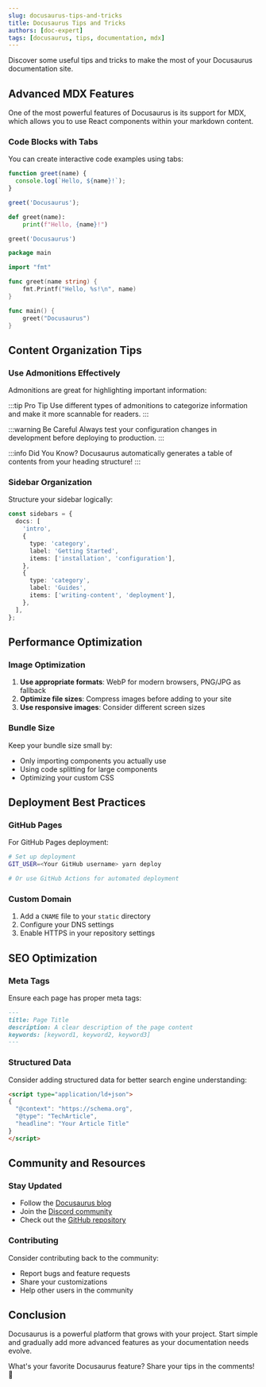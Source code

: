 ```yaml
---
slug: docusaurus-tips-and-tricks
title: Docusaurus Tips and Tricks
authors: [doc-expert]
tags: [docusaurus, tips, documentation, mdx]
---
```



Discover some useful tips and tricks to make the most of your Docusaurus documentation site.

<!--truncate-->

## Advanced MDX Features

One of the most powerful features of Docusaurus is its support for MDX, which allows you to use React components within your markdown content.

### Code Blocks with Tabs

You can create interactive code examples using tabs:

<Tabs>
  <TabItem value="js" label="JavaScript">

```javascript title="example.js"
function greet(name) {
  console.log(`Hello, ${name}!`);
}

greet('Docusaurus');
```

  </TabItem>
  <TabItem value="python" label="Python">

```python title="example.py"
def greet(name):
    print(f"Hello, {name}!")

greet('Docusaurus')
```

  </TabItem>
  <TabItem value="go" label="Go">

```go title="example.go"
package main

import "fmt"

func greet(name string) {
    fmt.Printf("Hello, %s!\n", name)
}

func main() {
    greet("Docusaurus")
}
```

  </TabItem>
</Tabs>

## Content Organization Tips

### Use Admonitions Effectively

Admonitions are great for highlighting important information:

:::tip Pro Tip
Use different types of admonitions to categorize information and make it more scannable for readers.
:::

:::warning Be Careful
Always test your configuration changes in development before deploying to production.
:::

:::info Did You Know?
Docusaurus automatically generates a table of contents from your heading structure!
:::

### Sidebar Organization

Structure your sidebar logically:

```typescript title="sidebars.ts"
const sidebars = {
  docs: [
    'intro',
    {
      type: 'category',
      label: 'Getting Started',
      items: ['installation', 'configuration'],
    },
    {
      type: 'category',
      label: 'Guides',
      items: ['writing-content', 'deployment'],
    },
  ],
};
```

## Performance Optimization

### Image Optimization

1. **Use appropriate formats**: WebP for modern browsers, PNG/JPG as fallback
2. **Optimize file sizes**: Compress images before adding to your site
3. **Use responsive images**: Consider different screen sizes

### Bundle Size

Keep your bundle size small by:
- Only importing components you actually use
- Using code splitting for large components
- Optimizing your custom CSS

## Deployment Best Practices

### GitHub Pages

For GitHub Pages deployment:

```bash
# Set up deployment
GIT_USER=<Your GitHub username> yarn deploy

# Or use GitHub Actions for automated deployment
```

### Custom Domain

1. Add a `CNAME` file to your `static` directory
2. Configure your DNS settings
3. Enable HTTPS in your repository settings

## SEO Optimization

### Meta Tags

Ensure each page has proper meta tags:

```markdown
---
title: Page Title
description: A clear description of the page content
keywords: [keyword1, keyword2, keyword3]
---
```

### Structured Data

Consider adding structured data for better search engine understanding:

```html
<script type="application/ld+json">
{
  "@context": "https://schema.org",
  "@type": "TechArticle",
  "headline": "Your Article Title"
}
</script>
```

## Community and Resources

### Stay Updated

- Follow the [Docusaurus blog](https://docusaurus.io/blog)
- Join the [Discord community](https://discord.gg/docusaurus)
- Check out the [GitHub repository](https://github.com/facebook/docusaurus)

### Contributing

Consider contributing back to the community:
- Report bugs and feature requests
- Share your customizations
- Help other users in the community

## Conclusion

Docusaurus is a powerful platform that grows with your project. Start simple and gradually add more advanced features as your documentation needs evolve.

What's your favorite Docusaurus feature? Share your tips in the comments! 💬